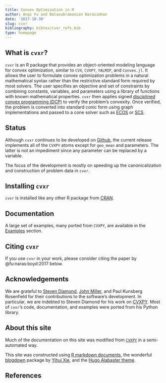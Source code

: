 ```yaml
---
title: Convex Optimization in R
author: Anqi Fu and Balasubramanian Narasimhan
date: '2017-10-30'
slug: cvxr
bibliography: bibtex/cvxr_refs.bib
type: homepage
---
```


## What is `cvxr`?

`cvxr` is an R package that provides an object-oriented modeling
language for convex optimization, similar to `CVX`, `CVXPY`, `YALMIP`,
and `Convex.jl`. It allows the user to formulate convex optimization
problems in a natural mathematical syntax rather than the restrictive
standard form required by most solvers. The user specifies an
objective and set of constraints by combining constants, variables,
and parameters using a library of functions with known mathematical
properties. `cvxr` then applies
signed [disciplined convex programming (DCP)](/post/cvxr_dcp) to
verify the problem’s convexity. Once verified, the problem is
converted into standard conic form using graph implementations and
passed to a cone solver such
as [ECOS](https://github.com/embotech/ecos)
or [SCS](https://github.com/cvxgrp/scs).

## Status

Although `cvxr` continues to be developed
on [Github](https://github.com/anqif), the current release implements all of
the `CVXPY` atoms except for `geo_mean` and parameters. The latter is
not an impediment since any parameter can be replaced by a variable.

The focus of the development is mostly on speeding up the
canonicalization and construction of problem data in `cvxr`.

## Installing `cvxr`

`cvxr` is installed like any other R package
from [CRAN](https://cloud.r-project.org).

## Documentation

A large set of examples, many ported from `CVXPY`, are available in
the [Examples](/post/cvxr_examples/) section. 

## Citing `cvxr`

If you use `cvxr` in your work, please consider citing the paper
by @fu:naras:boyd:2017 below.


## Acknowledgements

We are grateful
to
[Steven Diamond](https://web.stanford.edu/~stevend2/),
[John Miller](https://people.eecs.berkeley.edu/~miller_john/), and
Paul Kunsberg Rosenfield for their contributions to the software’s
development. In particular, we are indebted to Steven Diamond for his
work on [CVXPY](http://www.cvxpy.org/en/latest/). Most of `cvxr`'s code,
documentation, and examples were ported from his Python library.

## About this site

Much of the documentation on this site was modified
from [`CVXPY`](https://cvxpy.org) in a semi-automated way. 

This site was constructed
using [R markdown documents](http://rmarkdown.rstudio.com/), the
wonderful [blogdown](https://cloud.r-package.org/package="blogdown")
package by [Yihui Xie](https://yihui.name/), and
the
[Hugo Alabaster theme](https://themes.gohugo.io/theme/hugo-alabaster-theme/).

## References
